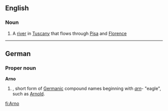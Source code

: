 ==English==

===Noun===
{{wikipedia}}
{{en-proper noun}}

# A [[river]] in [[Tuscany]] that flows through [[Pisa]] and [[Florence]]

----
==German==

===Proper noun===
'''Arno'''

# {{given name|male|lang=de}}, short form of [[Germanic]] compound names beginning with ''[[arn]]''- "eagle", such as [[Arnold]].

[[fi:Arno]]